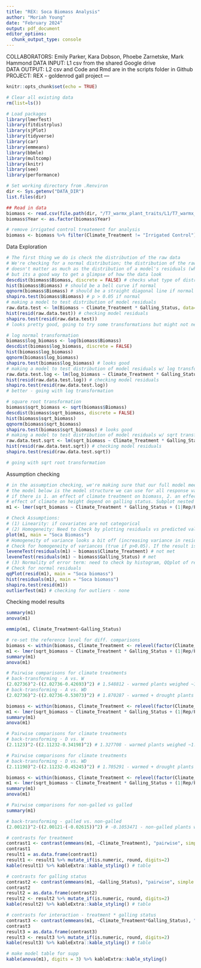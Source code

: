 ```yaml
---
title: "REX: Soca Biomass Analysis"
author: "Moriah Young"
date: "February 2024"
output: pdf_document
editor_options: 
  chunk_output_type: console
---
```

COLLABORATORS: Emily Parker, Kara Dobson, Phoebe Zarnetske, Mark Hammond
DATA INPUT: L1 csv from the shared Google drive  
DATA OUTPUT: L2 csv and Code and Rmd are in the scripts folder in Github  
PROJECT: REX - goldenrod gall project
---

```r
knitr::opts_chunk$set(echo = TRUE)
```

```r
# Clear all existing data
rm(list=ls())

# Load packages
library(lmerTest)
library(fitdistrplus)
library(sjPlot)
library(tidyverse)
library(car)
library(emmeans)
library(bbmle)
library(multcomp)
library(knitr)
library(see)
library(performance)

# Set working directory from .Renviron
dir <- Sys.getenv("DATA_DIR")
list.files(dir)

## Read in data
biomass <- read.csv(file.path(dir, "/T7_warmx_plant_traits/L1/T7_warmx_soca_biomass_L1.csv"))
biomass$Year <- as.factor(biomass$Year)

# remove irrigated control treatement for analysis
biomass <- biomass %>% filter(Climate_Treatment != "Irrigated Control")
```

Data Exploration
```r
# The first thing we do is check the distribution of the raw data
# We're checking for a normal distribution; the distribution of the raw data
# doesn't matter as much as the distribution of a model's residuals (which we'll also check),
# but its a good way to get a glimpse of how the data look
descdist(biomass$Biomass, discrete = FALSE) # checks what type of distribution your data matches
hist(biomass$Biomass) # should be a bell curve if normal
qqnorm(biomass$Biomass) # should be a straight diagonal line if normal
shapiro.test(biomass$Biomass) # p > 0.05 if normal
# making a model to test distribution of model residuals
raw.data.test <- lm(Biomass ~ Climate_Treatment * Galling_Status, data=biomass) # testing model
hist(resid(raw.data.test)) # checking model residuals
shapiro.test(resid(raw.data.test))
# looks pretty good, going to try some transformations but might not need them

# log normal transformation
biomass$log_biomass <- log(biomass$Biomass)
descdist(biomass$log_biomass, discrete = FALSE)
hist(biomass$log_biomass)
qqnorm(biomass$log_biomass)
shapiro.test(biomass$log_biomass) # looks good
# making a model to test distribution of model residuals w/ log transformation
raw.data.test.log <- lm(log_biomass ~ Climate_Treatment * Galling_Status, data=biomass) # testing model
hist(resid(raw.data.test.log)) # checking model residuals
shapiro.test(resid(raw.data.test.log))
# better - going with log transformation

# square root transformation
biomass$sqrt_biomass <- sqrt(biomass$Biomass)
descdist(biomass$sqrt_biomass, discrete = FALSE)
hist(biomass$sqrt_biomass)
qqnorm(biomass$sqrt_biomass)
shapiro.test(biomass$sqrt_biomass) # looks good
# making a model to test distribution of model residuals w/ sqrt transformation
raw.data.test.sqrt <- lm(sqrt_biomass ~ Climate_Treatment * Galling_Status, data=biomass) # testing model
hist(resid(raw.data.test.sqrt)) # checking model residuals
shapiro.test(resid(raw.data.test.sqrt))

# going with sqrt root transformation
```

Assumption checking
```r
# in the assumption checking, we're making sure that our full model meets the assumptions of the model.
# the model below is the model structure we can use for all response variables; its testing to see
# if there is 1. an effect of climate treatment on biomass, 2. an effect of galling status on height, and 3. does the
# effect of climate on height depend on galling status. Subplot nested within footprint nested within rep is used as our # random effect to account for variation between plots. Year is also included as a random effect to account for variation # between years.
m1 <- lmer(sqrt_biomass ~ Climate_Treatment * Galling_Status + (1|Rep/Footprint/Subplot) + (1|Year), data = biomass, REML=F)

# Check Assumptions:
# (1) Linearity: if covariates are not categorical
# (2) Homogeneity: Need to Check by plotting residuals vs predicted values.
plot(m1, main = "Soca Biomass")
# Homogeneity of variance looks a bit off (increasing variance in resids does increase with fitted values)
# Check for homogeneity of variances (true if p>0.05). If the result is not significant, the assumption of equal variances (homoscedasticity) is met (no significant difference between the group variances).
leveneTest(residuals(m1) ~ biomass$Climate_Treatment) # not met
leveneTest(residuals(m1) ~ biomass$Galling_Status) # met
# (3) Normality of error term: need to check by histogram, QQplot of residuals, could do Kolmogorov-Smirnov test.
# Check for normal residuals
qqPlot(resid(m1), main = "Soca biomass")
hist(residuals(m1), main = "Soca biomass")
shapiro.test(resid(m1))
outlierTest(m1) # checking for outliers - none
```

Checking model results
```r
summary(m1)
anova(m1)

emmip(m1, Climate_Treatment~Galling_Status)

# re-set the reference level for diff. comparisons
biomass <- within(biomass, Climate_Treatment <- relevel(factor(Climate_Treatment), ref = "Ambient"))
m1 <- lmer(sqrt_biomass ~ Climate_Treatment * Galling_Status + (1|Rep/Footprint/Subplot) + (1|Year), data = biomass, REML=F)
summary(m1)
anova(m1)

# Pairwise comparisons for climate treatments
# back-transforming - A vs. W
(2.02736)^2-((2.02736-0.42693)^2) # 1.548812 - warmed plants weighed ~1.55 g more than ambient
# back-transforming - A vs. WD
(2.02736)^2-((2.02736-0.53073)^2) # 1.870287 - warmed + drought plants weighed ~1.87 g more than ambient

biomass <- within(biomass, Climate_Treatment <- relevel(factor(Climate_Treatment), ref = "Ambient Drought"))
m1 <- lmer(sqrt_biomass ~ Climate_Treatment * Galling_Status + (1|Rep/Footprint/Subplot) + (1|Year), data = biomass, REML=F)
summary(m1)
anova(m1)

# Pairwise comparisons for climate treatments
# back-transforming - D vs. W
(2.1123)^2-((2.11232-0.34198)^2) # 1.327708 - warmed plants weighed ~1.33 g more than droughted plants

# Pairwise comparisons for climate treatments
# back-transforming - D vs. WD
(2.11198)^2-((2.11232-0.45245)^2) # 1.705291 - warmed + drought plants weighed ~1.71 g more than droughted plants

biomass <- within(biomass, Climate_Treatment <- relevel(factor(Climate_Treatment), ref = "Ambient"))
m1 <- lmer(sqrt_biomass ~ Climate_Treatment * Galling_Status + (1|Rep/Footprint/Subplot) + (1|Year), data = biomass, REML=F)
summary(m1)
anova(m1)

# Pairwise comparisons for non-galled vs galled
summary(m1)

# back-transforming - galled vs. non-galled
(2.00121)^2-((2.00121-(-0.02615))^2) # -0.1053471 - non-galled plants weighed 0.11 g less than galled plants

# contrasts for treatment
contrast1 <- contrast(emmeans(m1, ~Climate_Treatment), "pairwise", simple = "each", combine = F, adjust = "mvt", type = "response")
contrast1
result1 = as.data.frame(contrast1)
result1 <- result1 %>% mutate_if(is.numeric, round, digits=2)
kable(result1) %>% kableExtra::kable_styling() # table

# contrasts for galling status
contrast2 <- contrast(emmeans(m1, ~Galling_Status), "pairwise", simple = "each", combine = F, adjust = "mvt")
contrast2
result2 = as.data.frame(contrast2)
result2 <- result2 %>% mutate_if(is.numeric, round, digits=2)
kable(result2) %>% kableExtra::kable_styling() # table

# contrasts for interaction - treatment * galling status
contrast3 <- contrast(emmeans(m1, ~Climate_Treatment*Galling_Status), "pairwise", simple = "each", combine = F, adjust = "mvt")
contrast3
result3 = as.data.frame(contrast3)
result3 <- result3 %>% mutate_if(is.numeric, round, digits=2)
kable(result3) %>% kableExtra::kable_styling() # table

# make model table for supp
kable(anova(m1), digits = 3) %>% kableExtra::kable_styling()
```


